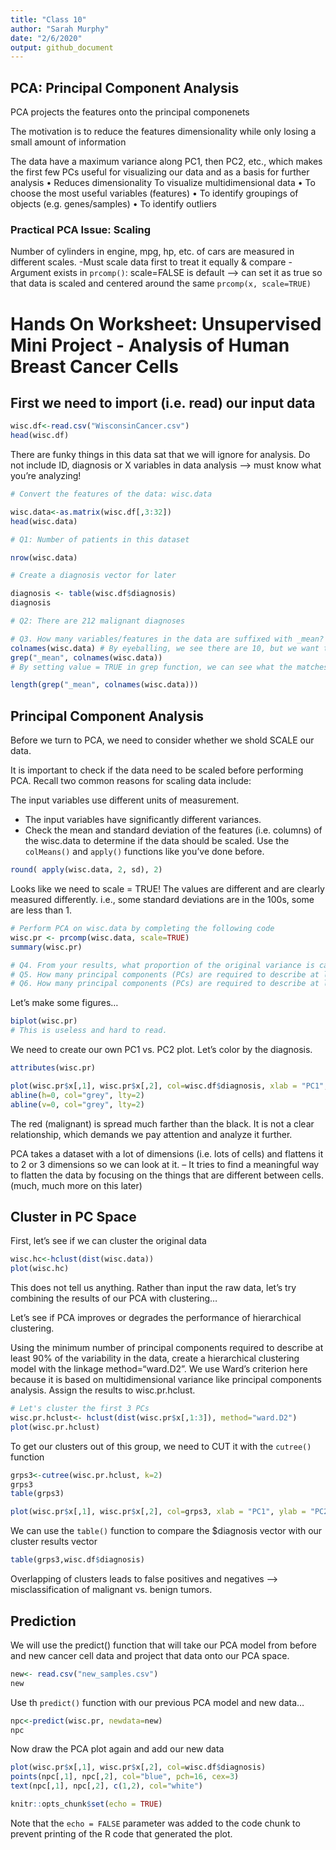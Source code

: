 ```yaml
---
title: "Class 10"
author: "Sarah Murphy"
date: "2/6/2020"
output: github_document
---
```

## PCA: Principal Component Analysis

PCA projects the features onto the principal componenets

The motivation is to reduce the features dimensionality while only losing a small amount of information

The data have a maximum variance along PC1, then PC2, etc., which makes the first few PCs useful for visualizing our data and as a basis for further analysis
• Reduces dimensionality
To visualize multidimensional data
• To choose the most useful variables (features)
• To identify groupings of objects (e.g. genes/samples)
• To identify outliers

### Practical PCA Issue: Scaling

Number of cylinders in engine, mpg, hp, etc. of cars are measured in different scales.
-Must scale data first to treat it equally & compare
-Argument exists in `prcomp()`: scale=FALSE is default --> can set it as true so that data is scaled and centered around the same
  `prcomp(x, scale=TRUE)`
  
# Hands On Worksheet: Unsupervised Mini Project - Analysis of Human Breast Cancer Cells

## First we need to import (i.e. read) our input data

```r
wisc.df<-read.csv("WisconsinCancer.csv")
head(wisc.df)
```

There are funky things in this data sat that we will ignore for analysis. Do not include ID, diagnosis or X variables in data analysis --> must know what you're analyzing!


```r
# Convert the features of the data: wisc.data

wisc.data<-as.matrix(wisc.df[,3:32])
head(wisc.data)
```

```r
# Q1: Number of patients in this dataset

nrow(wisc.data)
```

```r
# Create a diagnosis vector for later

diagnosis <- table(wisc.df$diagnosis)
diagnosis

# Q2: There are 212 malignant diagnoses
```

```r
# Q3. How many variables/features in the data are suffixed with _mean? --> Use `grep()`
colnames(wisc.data) # By eyeballing, we see there are 10, but we want to use code to ensure we are correct
grep("_mean", colnames(wisc.data))
# By setting value = TRUE in grep function, we can see what the matches to the pattern are
```

```r
length(grep("_mean", colnames(wisc.data)))
```

## Principal Component Analysis

Before we turn to PCA, we need to consider whether we shold SCALE our data.

It is important to check if the data need to be scaled before performing PCA. Recall two common reasons for scaling data include:

The input variables use different units of measurement.

- The input variables have significantly different variances.
- Check the mean and standard deviation of the features (i.e. columns) of the wisc.data to determine if the data should be scaled. Use the `colMeans()` and `apply()` functions like you’ve done before.

```r
round( apply(wisc.data, 2, sd), 2)
```

Looks like we need to scale = TRUE! The values are different and are clearly measured differently. i.e., some standard deviations are in the 100s, some are less than 1.

```r
# Perform PCA on wisc.data by completing the following code
wisc.pr <- prcomp(wisc.data, scale=TRUE)
summary(wisc.pr)

# Q4. From your results, what proportion of the original variance is captured by the first principal components (PC1)? 44.27%
# Q5. How many principal components (PCs) are required to describe at least 70% of the original variance in the data? 3
# Q6. How many principal components (PCs) are required to describe at least 90% of the original variance in the data? 7
```

Let's make some figures...

```r
biplot(wisc.pr)
# This is useless and hard to read.
```

We need to create our own PC1 vs. PC2 plot. Let's color by the diagnosis.
```r
attributes(wisc.pr)
```

```r
plot(wisc.pr$x[,1], wisc.pr$x[,2], col=wisc.df$diagnosis, xlab = "PC1", ylab = "PC2")
abline(h=0, col="grey", lty=2)
abline(v=0, col="grey", lty=2)
```

The red (malignant) is spread much farther than the black. It is not a clear relationship, which demands we pay attention and analyze it further.

PCA takes a dataset with a lot of dimensions (i.e. lots of cells) and flattens it to 2 or 3 dimensions so we can look at it.
– It tries to find a meaningful way to flatten the data by focusing on the things that are different between cells. (much, much more on this later)


## Cluster in PC Space

First, let's see if we can cluster the original data

```r
wisc.hc<-hclust(dist(wisc.data))
plot(wisc.hc)
```

This does not tell us anything. Rather than input the raw data, let's try combining the results of our PCA with clustering...

Let’s see if PCA improves or degrades the performance of hierarchical clustering.

Using the minimum number of principal components required to describe at least 90% of the variability in the data, create a hierarchical clustering model with the linkage method="ward.D2". We use Ward’s criterion here because it is based on multidimensional variance like principal components analysis. Assign the results to wisc.pr.hclust.

```r
# Let's cluster the first 3 PCs
wisc.pr.hclust<- hclust(dist(wisc.pr$x[,1:3]), method="ward.D2")
plot(wisc.pr.hclust)
```

To get our clusters out of this group, we need to CUT it with the `cutree()` function

```r
grps3<-cutree(wisc.pr.hclust, k=2)
grps3
table(grps3)
```

```r
plot(wisc.pr$x[,1], wisc.pr$x[,2], col=grps3, xlab = "PC1", ylab = "PC2")
```

We can use the `table()` function to compare the $diagnosis vector with our cluster results vector

```r
table(grps3,wisc.df$diagnosis)
```

Overlapping of clusters leads to false positives and negatives --> misclassification of malignant vs. benign tumors.

## Prediction
We will use the predict() function that will take our PCA model from before and new cancer cell data and project that data onto our PCA space.

```r
new<- read.csv("new_samples.csv")
new
```

Use th `predict()` function with our previous PCA model and new data...
```r
npc<-predict(wisc.pr, newdata=new)
npc
```

Now draw the PCA plot again and add our new data

```r
plot(wisc.pr$x[,1], wisc.pr$x[,2], col=wisc.df$diagnosis)
points(npc[,1], npc[,2], col="blue", pch=16, cex=3)
text(npc[,1], npc[,2], c(1,2), col="white")
```


```r
knitr::opts_chunk$set(echo = TRUE)
```

Note that the `echo = FALSE` parameter was added to the code chunk to prevent printing of the R code that generated the plot.
